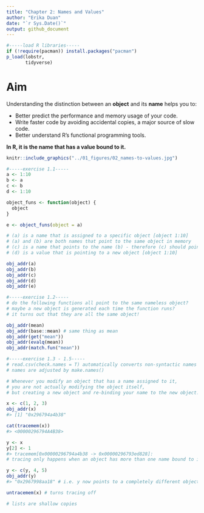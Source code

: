 ---
title: "Chapter 2: Names and Values"
author: "Erika Duan"
date: "`r Sys.Date()`"
output: github_document
---  

```{r, message = FALSE, warning = FALSE}
#-----load R libraries-----   
if (!require(pacman)) install.packages("pacman")
p_load(lobstr,
       tidyverse)  
```


# Aim  

Understanding the distinction between an **object** and its **name** helps you to:    

+ Better predict the performance and memory usage of your code.   
+ Write faster code by avoiding accidental copies, a major source of slow code.     
+ Better understand R’s functional programming tools.   

**In R, it is the name that has a value bound to it.**    

```{r, echo = FALSE, fig.align = 'center', fig.show = 'hold', out.width = '70%'}  
knitr::include_graphics("../01_figures/02_names-to-values.jpg")  
```

```{r}
#-----exercise 1.1-----
a <- 1:10 
b <- a 
c <- b
d <- 1:10

object_funs <- function(object) {
  object
} 

e <- object_funs(object = a)

# (a) is a name that is assigned to a specific object [object 1:10]
# (a) and (b) are both names that point to the same object in memory
# (c) is a name that points to the name (b) - therefore (c) should point to what (a) and (b) are point to
# (d) is a value that is pointing to a new object [object 1:10]

obj_addr(a)
obj_addr(b)
obj_addr(c)
obj_addr(d)
obj_addr(e)
```

```{r}
#-----exercise 1.2-----  
# do the following functions all point to the same nameless object? 
# maybe a new object is generated each time the function runs? 
# it turns out that they are all the same object!

obj_addr(mean) 
obj_addr(base::mean) # same thing as mean
obj_addr(get("mean"))
obj_addr(evalq(mean))
obj_addr(match.fun("mean"))   
```

```{r}
#-----exercise 1.3 - 1.5-----  
# read.csv(check.names = T) automatically converts non-syntactic names to syntactic ones  
# names are adjusted by make.names()  
```

```{r}
# Whenever you modify an object that has a name assigned to it, 
# you are not actually modifying the object itself,
# but creating a new object and re-binding your name to the new object. 
```

```{r}
x <- c(1, 2, 3)
obj_addr(x)
#> [1] "0x296794a4b38"

cat(tracemem(x))
#> <00000296794A4B38>

y <- x 
y[2] <- 1  
#> tracemem[0x00000296794a4b38 -> 0x00000296793ed828]: 
# tracing only happens when an object has more than one name bound to it now  

y <- c(y, 4, 5) 
obj_addr(y) 
#> "0x2967998aa18" # i.e. y now points to a completely different object  

untracemem(x) # turns tracing off  
```

```{r}
# lists are shallow copies  
```

